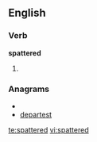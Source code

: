 
==English==

===Verb===
'''spattered'''

# {{past of|[[spatter]]}}

===Anagrams===
* {{alphagram|adeeprstt}}
* [[departest#English|departest]]

[[te:spattered]]
[[vi:spattered]]